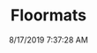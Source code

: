 ---
width: 1333
height: 2000
title: Floormats
description: Signal Yellow 911S Targa floormats
date: 8/17/2019 7:37:28 AM
cameraMake: Sony
cameraModel: ILCE-7M3
lens: 50mm F1.4 DG HSM | Art 018
settingsfStop: f/1.8
settingsISO: ISO 1250
settingsShutter: 1/1000
settingsFocalLength: 50 mm
---